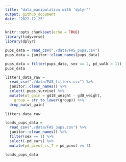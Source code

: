 ```yaml
---
title: "data_manipulation with 'dplyr'"
output: github_document
date: "2022-12-25"
---
```


```r
knitr::opts_chunk$set(echo = TRUE)
library(tidyverse)
library(dplyr)
```


```r
pups_data = read_csv("./data/FAS_pups.csv")
pups_data = janitor::clean_names(pups_data)

pups_data = filter(pups_data, sex == 2, pd_walk < 11)
pups_data

```







```r
litters_data_raw = 
  read_csv("./data/FAS_litters.csv") %>% 
  janitor::clean_names() %>%
  select(-pups_survive) %>%
  mutate(wt_gain = gd18_weight - gd0_weight,
    group = str_to_lower(group)) %>%
  drop_na(wt_gain)
  
litters_data_raw

```

```r
loads_pups_data = 
  read_csv("./data/FAS_pups.csv") %>%
  janitor::clean_names() %>%
  filter(sex == 1) %>%
  select(-pd_ears) %>%
  mutate(pd_pivot_is_7 = pd_pivot >= 7)

loads_pups_data
```




